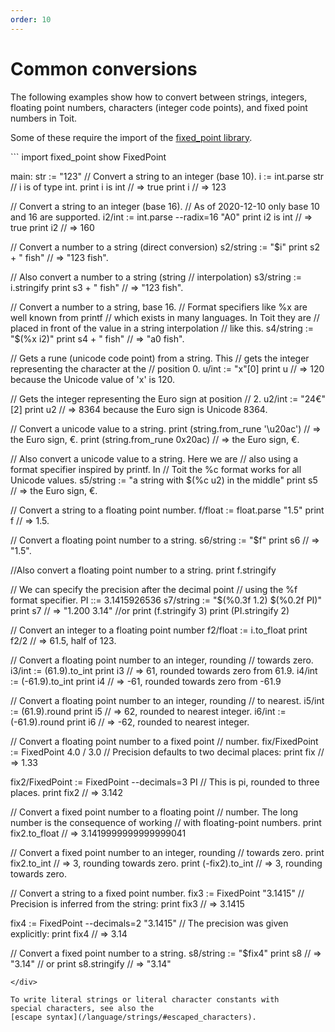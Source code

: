 ```yaml
---
order: 10
---
```


# Common conversions

The following examples show how to convert between strings, integers, floating point
numbers, characters (integer code points), and fixed point numbers in Toit.

Some of these require the import of the [fixed_point library](https://libs.toit.io/lib/fixed_point.toit).

<div class="toit">
```
import fixed_point show FixedPoint

main:
  str := "123"
  // Convert a string to an integer (base 10).
  i := int.parse str // i is of type int.
  print i is int  // => true
  print i  // => 123

  // Convert a string to an integer (base 16).
  // As of 2020-12-10 only base 10 and 16 are supported.
  i2/int    := int.parse --radix=16 "A0"
  print i2 is int  // => true
  print i2  // => 160

  // Convert a number to a string (direct conversion)
  s2/string := "$i"
  print s2 + " fish"  // => "123 fish".

  // Also convert a number to a string (string
  // interpolation)
  s3/string := i.stringify
  print s3 + " fish"  // => "123 fish".

  // Convert a number to a string, base 16.
  // Format specifiers like %x are well known from printf
  // which exists in many languages.  In Toit they are
  // placed in front of the value in a string interpolation
  // like this.
  s4/string := "$(%x i2)"
  print s4 + " fish"  // => "a0 fish".

  // Gets a rune (unicode code point) from a string.  This
  // gets the integer representing the character at the
  // position 0.
  u/int := "x"[0]
  print u  // => 120 because the Unicode value of 'x' is 120.

  // Gets the integer representing the Euro sign at position
  // 2.
  u2/int := "24€"[2]
  print u2  // => 8364 because the Euro sign is Unicode 8364.

  // Convert a unicode value to a string.
  print (string.from_rune '\u20ac') // => the Euro sign, €.
  print (string.from_rune 0x20ac) // => the Euro sign, €.

  // Also convert a unicode value to a string. Here we are
  // also using a format specifier inspired by printf. In
  // Toit the %c format works for all Unicode values.
  s5/string := "a string with $(%c u2) in the middle"
  print s5  // => the Euro sign, €.

  // Convert a string to a floating point number.
  f/float := float.parse "1.5"
  print f  // => 1.5.

  // Convert a floating point number to a string.
  s6/string := "$f"
  print s6  // => "1.5".

  //Also convert a floating point number to a string.
  print f.stringify

  // We can specify the precision after the decimal point
  // using the %f format specifier.
  PI ::= 3.1415926536
  s7/string := "$(%0.3f 1.2) $(%0.2f PI)"
  print s7  // => "1.200 3.14"
  //or
  print (f.stringify 3)
  print (PI.stringify 2)

  // Convert an integer to a floating point number
  f2/float := i.to_float
  print f2/2  // => 61.5, half of 123.

  // Convert a floating point number to an integer, rounding
  // towards zero.
  i3/int := (61.9).to_int
  print i3  // => 61, rounded towards zero from 61.9.
  i4/int := (-61.9).to_int
  print i4  // => -61, rounded towards zero from -61.9

  // Convert a floating point number to an integer, rounding
  // to nearest.
  i5/int := (61.9).round
  print i5  // => 62, rounded to nearest integer.
  i6/int := (-61.9).round
  print i6  // => -62, rounded to nearest integer.

  // Convert a floating point number to a fixed point
  // number.
  fix/FixedPoint := FixedPoint 4.0 / 3.0
  // Precision defaults to two decimal places:
  print fix  // => 1.33

  fix2/FixedPoint := FixedPoint --decimals=3 PI
  // This is pi, rounded to three places.
  print fix2  // => 3.142

  // Convert a fixed point number to a floating point
  // number.  The long number is the consequence of working
  // with floating-point numbers.
  print fix2.to_float  // => 3.1419999999999999041

  // Convert a fixed point number to an integer, rounding
  // towards zero.
  print fix2.to_int  // => 3, rounding towards zero.
  print (-fix2).to_int  // => 3, rounding towards zero.

  // Convert a string to a fixed point number.
  fix3 := FixedPoint "3.1415"
  // Precision is inferred from the string:
  print fix3  // => 3.1415

  fix4 := FixedPoint --decimals=2 "3.1415"
  // The precision was given explicitly:
  print fix4  // => 3.14

  // Convert a fixed point number to a string.
  s8/string := "$fix4"
  print s8  // => "3.14"
  // or
  print s8.stringify // => "3.14"
```
</div>

To write literal strings or literal character constants with
special characters, see also the
[escape syntax](/language/strings/#escaped_characters).
